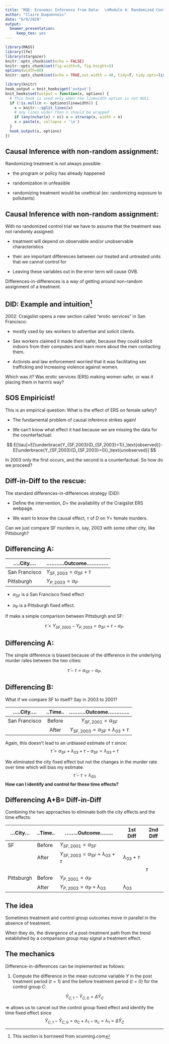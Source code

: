 ```yaml
---
title: "MQE: Economic Inference from Data:  \nModule 4: Randomized Control Trials"
author: "Claire Duquennois"
date: "6/9/2020"
output:
  beamer_presentation:
     keep_tex: yes
---
```



```r
library(MASS)
library(lfe)
library(stargazer)
knitr::opts_chunk$set(echo = FALSE)
knitr::opts_chunk$set(fig.width=9, fig.height=5)
options(width=80)
knitr::opts_chunk$set(echo = TRUE,out.width = 40, tidy=T, tidy.opts=list(width.cutoff=60))

```


```r
library(knitr)
hook_output = knit_hooks$get('output')
knit_hooks$set(output = function(x, options) {
  # this hook is used only when the linewidth option is not NULL
  if (!is.null(n <- options$linewidth)) {
    x = knitr:::split_lines(x)
    # any lines wider than n should be wrapped
    if (any(nchar(x) > n)) x = strwrap(x, width = n)
    x = paste(x, collapse = '\n')
  }
  hook_output(x, options)
})
```



## Causal Inference with non-random assignment:

Randomizing treatment is not always possible:

- the program or policy has already happened

- randomization in unfeasible

- randomizing treatment would be unethical (ex: randomizing exposure to pollutants) 

## Causal Inference with non-random assignment:

With no randomized control trial we have to assume that the treatment was not randomly assigned: 

- treatment will depend on observable and/or unobservable characteristics

- their are important differences between our treated and untreated units that we cannot control for 

- Leaving these variables out in the error term will cause OVB.

Differences-in-differences is a way of getting around non-random assignment of a treatment. 

## DID: Example and intuition^[This section is borrowed from scunning.com]

2002: Craigslist opens a new section called "erotic services" in San Francisco:

- mostly used by sex workers to advertise and solicit clients.

- Sex workers claimed it made them safer, because they could solicit indoors from their computers and learn more about the men contacting them.

- Activists and law enforcement worried that it was facilitating sex trafficking and increasing violence against women.

Which was it? Was erotic services (ERS) making women safer, or was it placing them in harm's way? 

## SOS Empiricist!


This is an empirical question: What is the effect of ERS on female safety?

- The fundamental problem of causal inference strikes again!

- We can't know what effect it had because we are missing the data for the counterfactual: 

$$
E[\tau]=E[\underbrace{Y_{SF,2003}(D_{SF,2003}=1)}_\text{observed}]-E[\underbrace{Y_{SF,2003}(D_{SF,2003}=0)}_\text{unobserved}]
$$

 In 2003 only the first occurs, and the second is a counterfactual. So how do we proceed?

## Diff-in-Diff to the rescue: 

The standard differences-in-differences strategy (DiD):

- Define the intervention, $D$= the availability of the Craigslist ERS webpage.

- We want to know the causal effect, $\tau$ of $D$ on $Y$= female murders. 

Can we just compare SF murders in, say, 2003 with some other city, like Pittsburgh?


## Differencing A: 


|....City.... |...........Outcome.............|
|-------------|-------------------------------|
|San Francisco|$Y_{SF,2003}=\alpha_{SF}+\tau$ |
|Pittsburgh   |$Y_{P,2003}=\alpha_{P}$        |

- $\alpha_{SF}$ is a San Francisco fixed effect 

- $\alpha_P$ is a Pittsburgh fixed effect. 

If make a simple comparison between Pittsburgh and SF:

$$
\tilde{\tau}=Y_{SF,2003}-Y_{P,2003}=\alpha_{SF}+\tau-\alpha_{P}.
$$ 

## Differencing A: 

The simple difference is biased because of the difference in the underlying murder rates between the two cities:

$$
\tilde{\tau}-\tau=\alpha_{SF}-\alpha_{P}. 
$$

## Differencing B: 

What if we compare SF to itself? Say in 2003 to 2001?  

|.....City....|..Time..|..........Outcome.............|
|:-----------:|:------:|:-------------------------------------------:|
|San Francisco|Before  |$Y_{SF,2001}=\alpha_{SF}$                    |
|             |After   |$Y_{SF,2003}=\alpha_{SF}+\lambda_{03}+\tau$  |

Again, this doesn't lead to an unbiased estimate of $\tau$ since:
$$
\tilde{\tau}=\alpha_{SF}+\lambda_{03}+\tau-\alpha_{SF}=\lambda_{03}+\tau
$$


We eliminated the city fixed effect but not the changes in the murder rate over time which will bias my estimate:
$$
\tilde{\tau}-\tau=\lambda_{03}
$$
**How can I identify and control for these time effects?**


## Differencing A+B= Diff-in-Diff

Combining the two approaches to eliminate both the city effects and the time effects: 

|...City...  |..Time..|........Outcome........             |1st Diff|2nd Diff|
|-------------|----|---------------------------------------|----------------|--------------|
|SF        |Before|$Y_{SF,2001}=\alpha_{SF}$               |                |              |
|          |After |$Y_{SF,2003}=\alpha_{SF}+\lambda_{03}+\tau$|$\lambda_{03}+\tau$|              |
|          |      |                                        |                |$\tau$           |
|Pittsburgh|Before|$Y_{P,2001}=\alpha_{P}$                 |                |              |
|          |After|$Y_{P,2003}=\alpha_{P}+\lambda_{03}$     | $\lambda_{03}$  |                  |



## The idea

Sometimes treatment and control group outcomes move in parallel in the absence of treatment.

When they do, the divergence of a post-treatment path from the trend established by a comparison group may signal a treatment effect. 

## The mechanics

Difference-in-differences can be implemented as follows:

1) Compute the difference in the mean outcome variable $Y$ in the post treatment period $(t=1)$ and the before treatment period $(t=0)$ for the control group $C$:

$$
\bar{Y}_{C,1}-\bar{Y}_{C,0}=\Delta \bar{Y}_C
$$

  $\Rightarrow$ allows us to cancel out the control group fixed effect and identify the time fixed effect since
$$
\bar{Y}_{C,1}-\bar{Y}_{C,0}=\alpha_C+\lambda_1-\alpha_c=\lambda_1=\Delta \bar{Y}_C
$$



